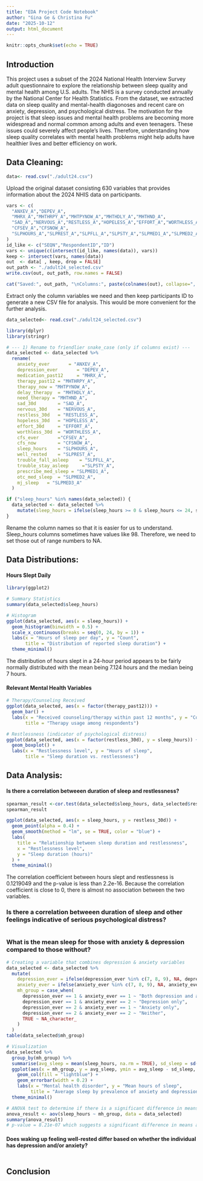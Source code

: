 ```yaml
---
title: "EDA Project Code Notebook"
author: "Gina Ge & Christina Fu"
date: "2025-10-12"
output: html_document
---
```


```r
knitr::opts_chunk$set(echo = TRUE)
```
## Introduction
This project uses a subset of the 2024 National Health Interview Survey adult questionnaire to explore the relationship between sleep quality and mental health among U.S. adults. The NHIS is a survey conducted annually by the National Center for Health Statistics. From the dataset, we extracted data on sleep quality and mental-health diagonoses and recent care on anxiety, depression, and psychological distress. The motivation for the project is that sleep issues and mental health problems are becoming more widespread and normal common among adults and even teenagers. These issues could severely affect people's lives. Therefore, understanding how sleep quality correlates with mental health problems might help adults have healthier lives and better efficiency on work.

## Data Cleaning: 
```r
data<- read.csv("./adult24.csv")
```
Upload the original dataset consisting 630 variables that provides information about the 2024 NHIS data on participants.

```r
vars <- c(
  "ANXEV_A","DEPEV_A",
  "MHRX_A","MHTHRPY_A","MHTPYNOW_A","MHTHDLY_A","MHTHND_A",
  "SAD_A","NERVOUS_A","RESTLESS_A","HOPELESS_A","EFFORT_A","WORTHLESS_A",
  "CFSEV_A","CFSNOW_A",
  "SLPHOURS_A","SLPREST_A","SLPFLL_A","SLPSTY_A","SLPMED1_A","SLPMED2_A","SLPMED3_A"
)
id_like <- c("SEQN","RespondentID","ID")
vars <- unique(c(intersect(id_like, names(data)), vars))
keep <- intersect(vars, names(data))
out  <- data[ , keep, drop = FALSE]
out_path <- "./adult24_selected.csv"
write.csv(out, out_path, row.names = FALSE)

cat("Saved:", out_path, "\nColumns:", paste(colnames(out), collapse=", "), "\n")
```
Extract only the column variables we need and then keep participants ID to generate a new CSV file for analysis. This would be more convenient for the further analysis. 

```r
data_selected<- read.csv("./adult24_selected.csv")
```

```r
library(dplyr)
library(stringr)

# --- 1) Rename to friendlier snake_case (only if columns exist) ---
data_selected <- data_selected %>%
  rename(
    anxiety_ever       = "ANXEV_A",
    depression_ever       = "DEPEV_A",
    medication_past12     = "MHRX_A",
    therapy_past12 = "MHTHRPY_A",
    therapy_now = "MHTPYNOW_A",
    delay_therapy  = "MHTHDLY_A",
    need_therapy = "MHTHND_A",
    sad_30d        = "SAD_A",
    nervous_30d    = "NERVOUS_A",
    restless_30d   = "RESTLESS_A",
    hopeless_30d   = "HOPELESS_A",
    effort_30d     = "EFFORT_A",
    worthless_30d  = "WORTHLESS_A",
    cfs_ever       ="CFSEV_A",
    cfs_now        = "CFSNOW_A",
    sleep_hours    = "SLPHOURS_A",
    well_rested    = "SLPREST_A",
    trouble_fall_asleep    = "SLPFLL_A",
    trouble_stay_asleep     ="SLPSTY_A",
    prescribe_med_sleep = "SLPMED1_A",
    otc_med_sleep  = "SLPMED2_A",
    mj_sleep   = "SLPMED3_A"
  )
```

```r
if ("sleep_hours" %in% names(data_selected)) {
  data_selected <- data_selected %>%
    mutate(sleep_hours = ifelse(sleep_hours >= 0 & sleep_hours <= 24, sleep_hours, NA_real_))
}
```
Rename the column names so that it is easier for us to understand. Sleep_hours columns sometimes have values like 98. Therefore, we need to set those out of range numbers to NA.

## Data Distributions:
#### Hours Slept Daily
```r
library(ggplot2)

# Summary Statistics
summary(data_selected$sleep_hours)

# Histogram
ggplot(data_selected, aes(x = sleep_hours)) +
  geom_histogram(binwidth = 0.5) +
  scale_x_continuous(breaks = seq(0, 24, by = 1)) +
  labs(x = "Hours of sleep per day", y = "Count",
       title = "Distribution of reported sleep duration") +
  theme_minimal()
```
The distribution of hours slept in a 24-hour period appears to be fairly normally distributed with the mean being 7.124 hours and the median being 7 hours. 

#### Relevant Mental Health Variables
```r
# Therapy/Counseling Received
ggplot(data_selected, aes(x = factor(therapy_past12))) +
  geom_bar() +
  labs(x = "Received counseling/therapy within past 12 months", y = "Count",
       title = "Therapy usage among respondents")

# Restlessness (indicator of psychological distress)
ggplot(data_selected, aes(x = factor(restless_30d), y = sleep_hours)) +
  geom_boxplot() +
  labs(x = "Restlessness level", y = "Hours of sleep",
       title = "Sleep duration vs. restlessness")
```

## Data Analysis:
#### Is there a correlation betweeen duration of sleep and restlessness?
```r
spearman_result <-cor.test(data_selected$sleep_hours, data_selected$restless_30d,  method = "spearman")
spearman_result

ggplot(data_selected, aes(x = sleep_hours, y = restless_30d)) +
  geom_point(alpha = 0.4) +
  geom_smooth(method = "lm", se = TRUE, color = "blue") +
  labs(
    title = "Relationship between sleep duration and restlessness",
    x = "Restlessness level",
    y = "Sleep duration (hours)"
  ) +
  theme_minimal()
```
The correlation coefficient between hours slept and restlessness is 0.1219049 and the p-value is less than 2.2e-16. Because the correlation coefficient is close to 0, there is almost no association between the two variables. 

### Is there a correlation betweeen duration of sleep and other feelings indicative of serious psychological distress?
```r

```


### What is the mean sleep for those with anxiety & depression compared to those without?
```r
# Creating a variable that combines depression & anxiety variables
data_selected <- data_selected %>%
  mutate(
    depression_ever = ifelse(depression_ever %in% c(7, 8, 9), NA, depression_ever),
    anxiety_ever = ifelse(anxiety_ever %in% c(7, 8, 9), NA, anxiety_ever),
    mh_group = case_when(
      depression_ever == 1 & anxiety_ever == 1 ~ "Both depression and anxiety",
      depression_ever == 1 & anxiety_ever == 2 ~ "Depression only",
      depression_ever == 2 & anxiety_ever == 1 ~ "Anxiety only",
      depression_ever == 2 & anxiety_ever == 2 ~ "Neither",
      TRUE ~ NA_character_
    )
  )
table(data_selected$mh_group)

# Visualization
data_selected %>%
  group_by(mh_group) %>%
  summarise(avg_sleep = mean(sleep_hours, na.rm = TRUE), sd_sleep = sd(sleep_hours, na.rm = TRUE), n = n()) %>%
  ggplot(aes(x = mh_group, y = avg_sleep, ymin = avg_sleep - sd_sleep, ymax = avg_sleep + sd_sleep)) +
    geom_col(fill = "lightblue") +
    geom_errorbar(width = 0.2) +
    labs(x = "Mental health disorder", y = "Mean hours of sleep",
         title = "Average sleep by prevalence of anxiety and depression") +
  theme_minimal()

# ANOVA test to determine if there is a significant difference in means
anova_result <- aov(sleep_hours ~ mh_group, data = data_selected)
summary(anova_result)
# p-value = 8.21e-07 which suggests a significant difference in means across groups
```
#### Does waking up feeling well-rested differ based on whether the individual has depression and/or anxiety?
```r

```

## Conclusion
